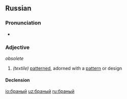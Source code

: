 ==Russian==

===Pronunciation===
* {{IPA|/ˈbranɨj/|lang=ru}}

===Adjective===
{{ru-adj|бра́ный}} ''obsolete''

# ''(textile)'' [[pattern]]ed, adorned with a [[pattern]] or design

====Declension====
{{ru-decl-adj|бра́н|ый}}

[[io:браный]]
[[uz:браный]]
[[ru:браный]]